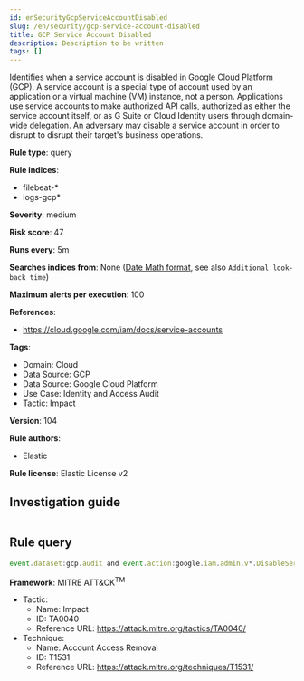 ```yaml
---
id: enSecurityGcpServiceAccountDisabled
slug: /en/security/gcp-service-account-disabled
title: GCP Service Account Disabled
description: Description to be written
tags: []
---
```


<div id="gcp-service-account-disabled"></div>

Identifies when a service account is disabled in Google Cloud Platform (GCP). A service account is a special type of account used by an application or a virtual machine (VM) instance, not a person. Applications use service accounts to make authorized API calls, authorized as either the service account itself, or as G Suite or Cloud Identity users through domain-wide delegation. An adversary may disable a service account in order to disrupt to disrupt their target's business operations.

**Rule type**: query

**Rule indices**: 

* filebeat-*
* logs-gcp*

**Severity**: medium

**Risk score**: 47

**Runs every**: 5m

**Searches indices from**: None ([Date Math format](((ref))/common-options.html#date-math), see also <DocLink id="enSecurityRulesUiCreate" section="set-the-rules-schedule">`Additional look-back time`</DocLink>)

**Maximum alerts per execution**: 100

**References**: 

* https://cloud.google.com/iam/docs/service-accounts

**Tags**: 

* Domain: Cloud
* Data Source: GCP
* Data Source: Google Cloud Platform
* Use Case: Identity and Access Audit
* Tactic: Impact

**Version**: 104

**Rule authors**: 

* Elastic

**Rule license**: Elastic License v2

## Investigation guide

```markdown

```

## Rule query

```js
event.dataset:gcp.audit and event.action:google.iam.admin.v*.DisableServiceAccount and event.outcome:success

```

**Framework**: MITRE ATT&CK<sup>TM</sup>

* Tactic:
    * Name: Impact
    * ID: TA0040
    * Reference URL: https://attack.mitre.org/tactics/TA0040/
* Technique:
    * Name: Account Access Removal
    * ID: T1531
    * Reference URL: https://attack.mitre.org/techniques/T1531/

